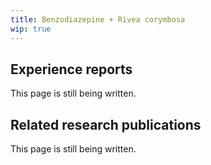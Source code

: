 ---
title: Benzodiazepine + Rivea corymbosa
wip: true
---

## Experience reports

This page is still being written.

## Related research publications

This page is still being written.

